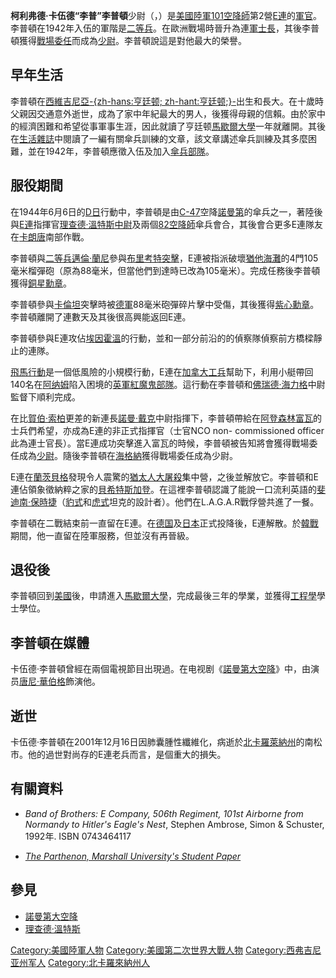 {{multiple issues|
{{Trivia|time=2017-11-08T06:17:36+00:00}}
{{prose}}
}}
{{noteTA|G1=比利时地名}}
{{軍人模板
|name=柯利弗德·卡伍德·李普頓
|image=[[File:Carwood_lipton_506e.jpg|200px]]
|caption=卡伍德·李普頓在[[喬治亞州|喬治亞州]][[塔科亞軍營|塔科亞軍營]]
|rank=[[File:US-O2_insignia.svg|10px]][[少尉|少尉]]
|unit=*[[File:US_101st_Airborne_Division_patch.svg|20px]] [[美國陸軍第101空降師|101空降師]]
**[[File:Distinctive_unit_insignia_of_the_506th_Infantry_Regiment_(United_States).svg|20px]] {{link-en|美国陆军第506步兵团|506th Infantry Regiment (United States)|第506步兵團}}
***第2營[[E連|E連]]
|family=First Wife JoAnne (died 1975), Second Wife Marie, 3 sons with JoAnne 
|nickname=李普
|lived=1920年1月30日 - 2001年12月16日
|placeofbirth=[[西維吉尼亞州|西維吉尼亞州]][[亨廷顿_(西弗吉尼亚州)|-{zh-hans:亨迁顿; zh-hant:杭庭頓;}-]] 
|placeofdeath=[[北卡罗来纳州|北卡罗来纳州]][[南派恩斯_(北卡罗来纳州)|南派恩斯]]
|enteredservice=[[喬治亞州|喬治亞州]][[塔科亞軍營|塔科亞軍營]]
|currentlyresides=
|serviceyears=1942年-1945年
|portrayedby=[[唐尼·沃爾伯格|唐尼·沃爾伯格]] in 《[[兄弟連|兄弟連]]》
|battles=[[第二次世界大戰|第二次世界大戰]]
*[[諾曼第戰役|諾曼第戰役]]
*[[市場花園行動|市場花園行動]]
*[[突出部之役|突出部之役]]
|laterwork=- 管理玻璃制作工場
|awards=- [[銅星勳章|銅星勳章]](2[[Oak_leaf_cluster|OLC]])<br>- [[威廉勲章(荷蘭)|威廉勲章(荷蘭)]]<br>- [[紫心勳章|紫心勳章]](3[[Oak_leaf_cluster|OLC]])<br>- [[總統頒發團隊榮譽勳章|總統頒發團隊榮譽勳章]] (2[[Oak_leaf_cluster|OLC]])<br>- [[二戰勝利勳章|二戰勝利勳章]]}}

'''柯利弗德·卡伍德“李普”李普頓'''少尉（{{lang|en|Clifford Carwood "Lip" Lipton}}，{{bd|1920年|1月30日|2001年|12月16日|catIdx=Lipton}}）是[[美國陸軍|美國陸軍]][[美國陸軍第101空降師|101空降師]]{{link-en|美国陆军第506步兵团|506th Infantry Regiment (United States)|第506步兵團}}第2營[[E連|E連]]的[[軍官|軍官]]。李普頓在1942年入伍的軍階是[[二等兵|二等兵]]。在歐洲戰場時晉升為連[[軍士長|軍士長]]，其後李普頓獲得[[戰場委任|戰場委任]]而成為[[少尉|少尉]]。李普頓說這是對他最大的榮譽。

== 早年生活 ==
李普頓在[[西維吉尼亞|西維吉尼亞]][[亨廷顿_(西弗吉尼亚州)|-{zh-hans:亨廷顿; zh-hant:亨廷顿;}-]]出生和長大。在十歲時父親因交通意外逝世，成為了家中年紀最大的男人，後獲得母親的信賴。由於家中的經濟困難和希望從事軍事生涯，因此就讀了亨廷顿[[馬歇爾大學|馬歇爾大學]]一年就離開。其後在[[生活雜誌|生活雜誌]]中閱讀了一編有關傘兵訓練的文章，該文章講述傘兵訓練及其多麼困難，並在1942年，李普頓應徵入伍及加入[[傘兵|傘兵部隊]]。

== 服役期間 ==
在1944年6月6日的[[D日|D日]]行動中，李普頓是由[[C-47|C-47]]空降[[諾曼第|諾曼第]]的傘兵之一，著陸後與[[E連|E連]]指揮官[[理查德·溫特斯|理查德·溫特斯]][[中尉|中尉]]及兩個[[美國陸軍第82空降師|82空降師]]傘兵會合，其後會合更多E連隊友在[[卡朗唐|卡朗唐]]南部作戰。

李普頓與[[二等兵|二等兵]][[邁倫·蘭尼|邁倫·蘭尼]]參與[[布里考特突擊|布里考特突擊]]，E連被指派破壞[[猶他海灘|猶他海灘]]的4門105毫米榴彈砲（原為88毫米，但當他們到達時已改為105毫米）。完成任務後李普頓獲得[[銅星勳章|銅星勳章]]。

李普頓參與[[卡倫坦|卡倫坦]]突擊時被[[德軍|德軍]]88毫米砲彈碎片擊中受傷，其後獲得[[紫心勳章|紫心勳章]]。李普頓離開了連數天及其後很高興能返回E連。

李普頓參與E連攻佔[[埃因霍溫|埃因霍溫]]的行動，並和一部分前沿的的偵察隊偵察前方橋樑靜止的連隊。

[[飛馬行動|飛馬行動]]是一個低風險的小規模行動，E連在[[加拿大|加拿大]][[工兵|工兵]]幫助下，利用小艇帶回140名在[[阿纳姆|阿纳姆]]陷入困境的[[英軍|英軍]][[紅魔鬼部隊|紅魔鬼部隊]]。這行動在李普頓和[[佛瑞德·海力格|佛瑞德·海力格]]中尉監督下順利完成。

在比[[賀伯·索柏|賀伯·索柏]]更差的新連長[[諾曼·戴克|諾曼·戴克]]中尉指揮下，李普頓帶給在[[阿登_(地区)|阿登森林]][[富瓦_(卢森堡省)|富瓦]]的士兵們希望，亦成為E連的非正式指揮官（士官NCO non- commissioned officer此為連士官長）。當E連成功突擊進入富瓦的時候，李普頓被告知將會獲得戰場委任成為[[少尉|少尉]]。隨後李普頓在[[海格納|海格納]]獲得戰場委任成為少尉。

E連在[[蘭茨貝格|蘭茨貝格]]發現令人震驚的[[猶太人大屠殺|猶太人大屠殺]]集中營，之後並解放它。李普頓和E連佔領象徵納粹之家的[[貝希特斯加登|貝希特斯加登]]。在這裡李普頓認識了能說一口流利英語的[[斐迪南·保時捷|斐迪南·保時捷]]（[[豹式坦克|豹式]]和[[虎I|虎式]]坦克的設計者）。他們在L.A.G.A.R戰俘營共進了一餐。

李普頓在二戰結束前一直留在E連。在[[德国|德国]]及[[日本|日本]]正式投降後，E連解散。於[[韓戰|韓戰]]期間，他一直留在陸軍服務，但並沒有再晉級。

== 退役後 ==
李普頓回到[[美國|美國]]後，申請進入[[馬歇爾大學|馬歇爾大學]]，完成最後三年的學業，並獲得[[工程學|工程學]]學士學位。

== 李普頓在媒體 ==
卡伍德·李普頓曾經在兩個電視節目出現過。在电视剧《[[諾曼第大空降|諾曼第大空降]]》中，由演员[[唐尼·華伯格|唐尼·華伯格]]飾演他。

== 逝世 ==
卡伍德·李普頓在2001年12月16日因肺囊腫性纖維化，病逝於[[北卡羅萊納州|北卡羅萊納州]]的南松市。他的過世對尚存的E連老兵而言，是個重大的損失。

==有關資料==
*''Band of Brothers: E Company, 506th Regiment, 101st Airborne from Normandy to Hitler's Eagle's Nest'', Stephen Ambrose, Simon & Schuster, 1992年. ISBN 0743464117

*''[https://web.archive.org/web/20071102230025/http://www.marshall.edu/parthenon/archives/20010926/life.html The Parthenon, Marshall University's Student Paper]''

== 參見 ==
* [[諾曼第大空降|諾曼第大空降]]
* [[理查德·溫特斯|理查德·溫特斯]]

{{DEFAULTSORT:Lipton, Carwood}}
[[Category:美國陸軍人物|Category:美國陸軍人物]]
[[Category:美國第二次世界大戰人物|Category:美國第二次世界大戰人物]]
[[Category:西弗吉尼亚州军人|Category:西弗吉尼亚州军人]]
[[Category:北卡羅來納州人|Category:北卡羅來納州人]]